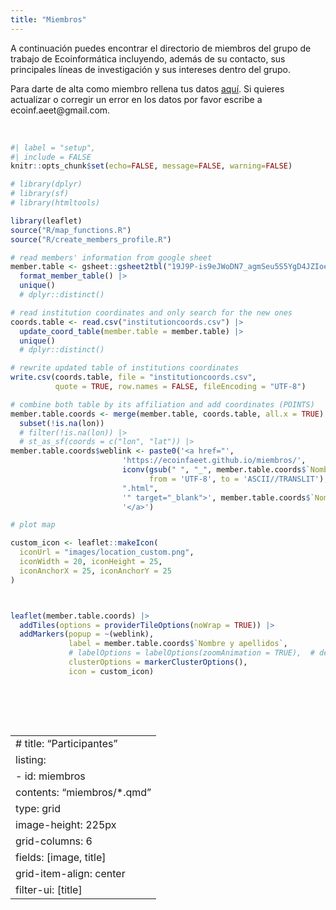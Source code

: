 ```yaml
---
title: "Miembros"
---
```


A continuación puedes encontrar el directorio de miembros del grupo de trabajo de Ecoinformática incluyendo, además de su contacto, sus principales líneas de investigación y sus intereses dentro del grupo.

Para darte de alta como miembro rellena tus datos [aquí](https://forms.gle/bkCfSjERcDHsrLhx8). Si quieres actualizar o corregir un error en los datos por favor escribe a ecoinf.aeet\@gmail.com.

<br>

```r
#| label = "setup",
#| include = FALSE
knitr::opts_chunk$set(echo=FALSE, message=FALSE, warning=FALSE)
```

```r
# library(dplyr)
# library(sf)
# library(htmltools)

library(leaflet)
source("R/map_functions.R")
source("R/create_members_profile.R")

# read members' information from google sheet
member.table <- gsheet::gsheet2tbl("19J9P-is9eJWoDN7_agmSeu5S5YgD4JZIoe_FtZ-G3EQ") |>
  format_member_table() |> 
  unique()
  # dplyr::distinct()

# read institution coordinates and only search for the new ones
coords.table <- read.csv("institutioncoords.csv") |> 
  update_coord_table(member.table = member.table) |> 
  unique()
  # dplyr::distinct()

# rewrite updated table of institutions coordinates
write.csv(coords.table, file = "institutioncoords.csv", 
          quote = TRUE, row.names = FALSE, fileEncoding = "UTF-8")

# combine both table by its affiliation and add coordinates (POINTS)
member.table.coords <- merge(member.table, coords.table, all.x = TRUE) |> 
  subset(!is.na(lon))
  # filter(!is.na(lon)) |> 
  # st_as_sf(coords = c("lon", "lat")) |> 
member.table.coords$weblink <- paste0('<a href="', 
                         'https://ecoinfaeet.github.io/miembros/', 
                         iconv(gsub(" ", "_", member.table.coords$`Nombre y apellidos`), 
                               from = 'UTF-8', to = 'ASCII//TRANSLIT'),
                         ".html",
                         '" target="_blank">', member.table.coords$`Nombre y apellidos`, 
                         '</a>')

# plot map

custom_icon <- leaflet::makeIcon(
  iconUrl = "images/location_custom.png",
  iconWidth = 20, iconHeight = 25,
  iconAnchorX = 25, iconAnchorY = 25
)



leaflet(member.table.coords) |> 
  addTiles(options = providerTileOptions(noWrap = TRUE)) |> 
  addMarkers(popup = ~(weblink), 
             label = member.table.coords$`Nombre y apellidos`,
             # labelOptions = labelOptions(zoomAnimation = TRUE),  # deprecated
             clusterOptions = markerClusterOptions(),
             icon = custom_icon)
  
  
```

<br> <br>

---
# title: "Participantes"
listing:
  - id: miembros
    contents: "miembros/*.qmd"
    type: grid
    image-height: 225px
    grid-columns: 6
    fields: [image, title]
    grid-item-align: center
    filter-ui: [title]
---

::: {#map}
:::

::: {#equipo}
:::
